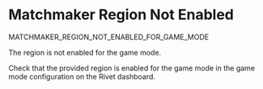 # Matchmaker Region Not Enabled

<Summary>MATCHMAKER_REGION_NOT_ENABLED_FOR_GAME_MODE</Summary>

The region is not enabled for the game mode.

Check that the provided region is enabled for the game mode in the game mode configuration on the Rivet dashboard.

